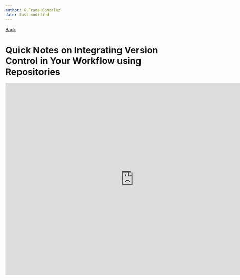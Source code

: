 ```yaml
---
author: G.Fraga Gonzalez
date: last-modified
---
```


[Back](index.qmd) 
 
# Quick Notes on Integrating Version Control in Your Workflow using Repositories {.unnumbered}

<iframe src="https://docs.google.com/presentation/d/e/2PACX-1vRdd7izb8a4mwi9eD1DX2-Kt6X_PmTyJT9BUOdFqrTWm5v2Gfk_Xw39Zjq3JIzKUw/embed?start=false&loop=false&delayms=3000" frameborder="0" width="800" height="600" allowfullscreen="true" mozallowfullscreen="true" webkitallowfullscreen="true"></iframe> 
  

  
